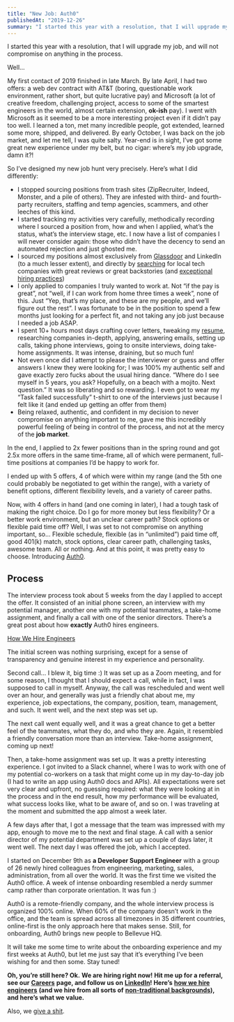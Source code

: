 ```yaml
---
title: "New Job: Auth0"
publishedAt: "2019-12-26"
summary: "I started this year with a resolution, that I will upgrade my job, and will not compromise on anything in the process."
---
```


I started this year with a resolution, that I will upgrade my job, and will not compromise on anything in the process.

Well…

<ImageWithAlt alt="Nailed it" path="new-job/2aeaa0688b82d491d6d85e782a88bf07d27fcfd9-259x149.jpg" width="672" height="386" />

My first contact of 2019 finished in late March. By late April, I had two offers: a web dev contract with AT&T (boring, questionable work environment, rather short, but quite lucrative pay) and Microsoft (a lot of creative freedom, challenging project, access to some of the smartest engineers in the world, almost certain extension, __ok-ish__ pay). I went with Microsoft as it seemed to be a more interesting project even if it didn’t pay too well. I learned a ton, met many incredible people, got extended, learned some more, shipped, and delivered. By early October, I was back on the job market, and let me tell, I was quite salty. Year-end is in sight, I’ve got some great new experience under my belt, but no cigar: where’s my job upgrade, damn it?!

So I’ve designed my new job hunt very precisely. Here’s what I did differently:

* I stopped sourcing positions from trash sites (ZipRecruiter, Indeed, Monster, and a pile of others). They are infested with third- and fourth-party recruiters, staffing and temp agencies, scammers, and other leeches of this kind.
* I started tracking my activities very carefully, methodically recording where I sourced a position from, how and when I applied, what’s the status, what’s the interview stage, etc. I now have a list of companies I will never consider again: those who didn’t have the decency to send an automated rejection and just ghosted me.
* I sourced my positions almost exclusively from [Glassdoor](https://glassdoor.com/) and LinkedIn (to a much lesser extent), and directly by [searching](https://duckduckgo.com/) for local tech companies with great reviews or great backstories (and [exceptional hiring practices](https://github.com/poteto/hiring-without-whiteboards))
* I only applied to companies I truly wanted to work at. Not “if the pay is great”, not “well, if I can work from home three times a week”, none of this. Just “Yep, that’s my place, and these are my people, and we’ll figure out the rest”. I was fortunate to be in the position to spend a few months just looking for a perfect fit, and not taking any job just because I needed a job ASAP.
* I spent 10+ hours most days crafting cover letters, tweaking my [resume](https://rosnovsky.us/resume), researching companies in-depth, applying, answering emails, setting up calls, taking phone interviews, going to onsite interviews, doing take-home assignments. It was intense, draining, but so much fun!
* Not even once did I attempt to please the interviewer or guess and offer answers I knew they were looking for; I was 100% my authentic self and gave exactly zero fucks about the usual hiring dance. “Where do I see myself in 5 years, you ask? Hopefully, on a beach with a mojito. Next question.” It was so liberating and so rewarding. I even got to wear my “Task failed successfully” t-shirt to one of the interviews just because I felt like it (and ended up getting an offer from them)
* Being relaxed, authentic, and confident in my decision to never compromise on anything important to me, gave me this incredibly powerful feeling of being in control of the process, and not at the mercy of the __job market__.

In the end, I applied to 2x fewer positions than in the spring round and got 2.5x more offers in the same time-frame, all of which were permanent, full-time positions at companies I’d be happy to work for.

I ended up with 5 offers, 4 of which were within my range (and the 5th one could probably be negotiated to get within the range), with a variety of benefit options, different flexibility levels, and a variety of career paths.

<ImageWithAlt alt="Proud" path="new-job/092a5b24db6a734b563f88949dfc17daa0c2eddd-498x278.jpg" width="672" height="375" />

Now, with 4 offers in hand (and one coming in later), I had a tough task of making the right choice. Do I go for more money but less flexibility? Or a better work environment, but an unclear career path? Stock options or flexible paid time off? Well, I was set to not compromise on anything important, so… Flexible schedule, flexible (as in “unlimited”) paid time off, good 401(k) match, stock options, clear career path, challenging tasks, awesome team. All or nothing. And at this point, it was pretty easy to choose. Introducing [Auth0](https://auth0.com/).

## **Process**

The interview process took about 5 weeks from the day I applied to accept the offer. It consisted of an initial phone screen, an interview with my potential manager, another one with my potential teammates, a take-home assignment, and finally a call with one of the senior directors. There’s a great post about how __exactly__ Auth0 hires engineers.

[How We Hire Engineers](https://auth0.com/blog/how-we-hire-engineers/)

The initial screen was nothing surprising, except for a sense of transparency and genuine interest in my experience and personality.

Second call… I blew it, big time :) It was set up as a Zoom meeting, and for some reason, I thought that I should expect a call, while in fact, I was supposed to call in myself. Anyway, the call was rescheduled and went well over an hour, and generally was just a friendly chat about me, my experience, job expectations, the company, position, team, management, and such. It went well, and the next step was set up.

The next call went equally well, and it was a great chance to get a better feel of the teammates, what they do, and who they are. Again, it resembled a friendly conversation more than an interview. Take-home assignment, coming up next!

<ImageWithAlt alt="coding" path="new-job/ddb35e084b37859af442154bad4c0500f203a871-500x300.jpg" width="672" height="403" />

Then, a take-home assignment was set up. It was a pretty interesting experience. I got invited to a Slack channel, where I was to work with one of my potential co-workers on a task that might come up in my day-to-day job (I had to write an app using Auth0 docs and APIs). All expectations were set very clear and upfront, no guessing required: what they were looking at in the process and in the end result, how my performance will be evaluated, what success looks like, what to be aware of, and so on. I was traveling at the moment and submitted the app almost a week later.

A few days after that, I got a message that the team was impressed with my app, enough to move me to the next and final stage. A call with a senior director of my potential department was set up a couple of days later, it went well. The next day I was offered the job, which I accepted.

<ImageWithAlt alt="Auth0" path="new-job/6f5f2dded1630d2b10cca8b291533425ecb5c5c7-900x506.jpg" width="900" height="506" />

<ImageWithAlt alt="Auth0" path="new-job/e45d71bd98a06e40c477223bacb6950fd4665054-900x675.jpg" width="900" height="675" />

I started on December 9th as __a Developer Support Engineer__ with a group of 26 newly hired colleagues from engineering, marketing, sales, administration, from all over the world. It was the first time we visited the Auth0 office. A week of intense onboarding resembled a nerdy summer camp rather than corporate orientation. It was fun :)

<ImageWithAlt alt="Auth0" path="new-job/8240ea7f0e336da9be35bc93cc644f1b1c827cb5-900x676.jpg" width="900" height="676" />

<ImageWithAlt alt="Auth0" path="new-job/a7c3c937368393bfdebd5b9b8179956f0f05f316-900x669.jpg" width="900" height="669" />

Auth0 is a remote-friendly company, and the whole interview process is organized 100% online. When 60% of the company doesn’t work in the office, and the team is spread across all timezones in 35 different countries, online-first is the only approach here that makes sense. Still, for onboarding, Auth0 brings new people to Bellevue HQ.

<ImageWithAlt alt="Auth0" path="new-job/35ef53c8854d23fe9cc7dc667b7f24197f3c3f49-900x1109.jpg" width="900" height="1109" />

It will take me some time to write about the onboarding experience and my first weeks at Auth0, but let me just say that it’s everything I’ve been wishing for and then some. Stay tuned!

__Oh, you’re still here? Ok.__ ****__We are hiring right now!__**** __Hit me up for a referral, see our__ __[Careers](https://jobs.lever.co/auth0?lever-via=KkPp8EXnYD)__ __page, and follow us on__ __[LinkedIn](https://www.linkedin.com/company/auth0/)! Here’s__ __[how we hire engineers](https://auth0.com/blog/how-we-hire-engineers/)__ __(and we hire from all sorts of__ __[non-traditional backgrounds](https://auth0.com/blog/non-traditional-backgrounds-at-auth0/)), and here’s what we value.__

Also, we [give a shit](/blog/how-to-give-a-shit).
